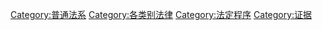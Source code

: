 [[Category:普通法系|Category:普通法系]]
[[Category:各类别法律|Category:各类别法律]]
[[Category:法定程序|Category:法定程序]]
[[Category:证据|Category:证据]]